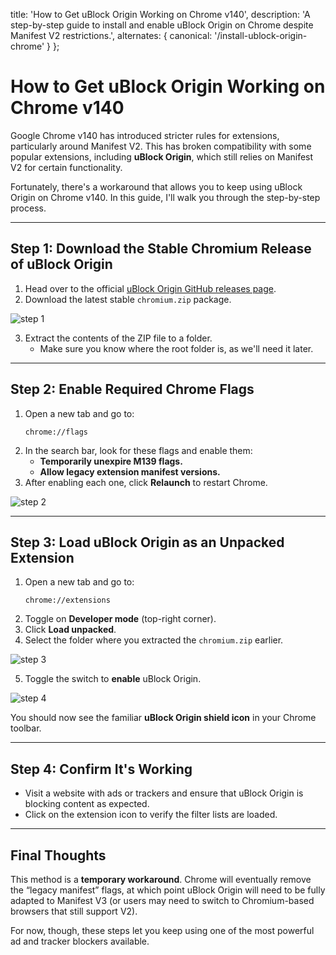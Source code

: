 
  title: 'How to Get uBlock Origin Working on Chrome v140',
  description:
    'A step-by-step guide to install and enable uBlock Origin on Chrome despite Manifest V2 restrictions.',
  alternates: {
    canonical: '/install-ublock-origin-chrome'
  }
};

# How to Get uBlock Origin Working on Chrome v140

<AnimatedName />

Google Chrome v140 has introduced stricter rules for extensions, particularly around Manifest V2. This has broken compatibility with some popular extensions, including **uBlock Origin**, which still relies on Manifest V2 for certain functionality.

Fortunately, there's a workaround that allows you to keep using uBlock Origin on Chrome v140. In this guide, I'll walk you through the step-by-step process.

---

## Step 1: Download the Stable Chromium Release of uBlock Origin

1. Head over to the official [uBlock Origin GitHub releases page](https://github.com/gorhill/uBlock).
2. Download the latest stable `chromium.zip` package.

<Image alt="step 1" src={step1.src} width={1200} height={800} />

3. Extract the contents of the ZIP file to a folder.
   - Make sure you know where the root folder is, as we'll need it later.

---

## Step 2: Enable Required Chrome Flags

1. Open a new tab and go to:
   ```
   chrome://flags
   ```
2. In the search bar, look for these flags and enable them:
   - **Temporarily unexpire M139 flags.**
   - **Allow legacy extension manifest versions.**
3. After enabling each one, click **Relaunch** to restart Chrome.

<Image alt="step 2" src={step2.src} width={1200} height={800} />

---

## Step 3: Load uBlock Origin as an Unpacked Extension

1. Open a new tab and go to:
   ```
   chrome://extensions
   ```
2. Toggle on **Developer mode** (top-right corner).
3. Click **Load unpacked**.
4. Select the folder where you extracted the `chromium.zip` earlier.

<Image alt="step 3" src={step3.src} width={1200} height={800} />

5. Toggle the switch to **enable** uBlock Origin.

<Image alt="step 4" src={step4.src} width={1200} height={800} />

You should now see the familiar **uBlock Origin shield icon** in your Chrome toolbar.

---

## Step 4: Confirm It's Working

- Visit a website with ads or trackers and ensure that uBlock Origin is blocking content as expected.
- Click on the extension icon to verify the filter lists are loaded.

---

## Final Thoughts

This method is a **temporary workaround**. Chrome will eventually remove the “legacy manifest” flags, at which point uBlock Origin will need to be fully adapted to Manifest V3 (or users may need to switch to Chromium-based browsers that still support V2).

For now, though, these steps let you keep using one of the most powerful ad and tracker blockers available.